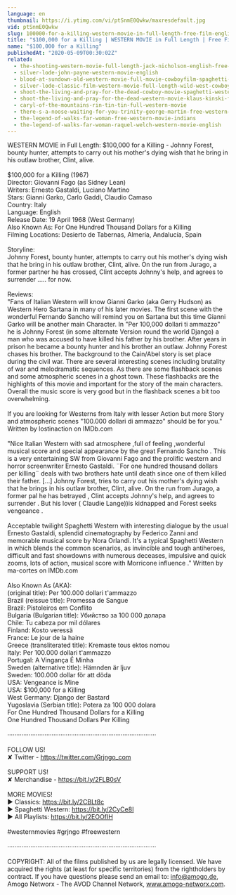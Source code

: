 ```yaml
---
language: en
thumbnail: https://i.ytimg.com/vi/ptSnmE0Qwkw/maxresdefault.jpg
vid: ptSnmE0Qwkw
slug: 100000-for-a-killing-western-movie-in-full-length-free-film-english-full-movies-youtube
title: "$100,000 for a Killing | WESTERN MOVIE in Full Length | Free Film | English | Full Movies YouTube"
name: "$100,000 for a Killing"
publishedAt: "2020-05-09T00:30:02Z"
related:
  - the-shooting-western-movie-full-length-jack-nicholson-english-free-full-westerns
  - silver-lode-john-payne-western-movie-english
  - blood-at-sundown-old-western-movie-full-movie-cowboyfilm-spaghetti-western-english
  - silver-lode-classic-film-western-movie-full-length-wild-west-cowboy-movies-free-film
  - shoot-the-living-and-pray-for-the-dead-cowboy-movie-spaghetti-western
  - shoot-the-living-and-pray-for-the-dead-western-movie-klaus-kinski-full-movie
  - caryl-of-the-mountains-rin-tin-tin-full-western-movie
  - there-s-a-noose-waiting-for-you-trinity-george-martin-free-western-movie
  - the-legend-of-walks-far-woman-free-western-movie-indians
  - the-legend-of-walks-far-woman-raquel-welch-western-movie-english
---
```


WESTERN MOVIE in Full Length: $100,000 for a Killing - Johnny Forest, bounty hunter, attempts to carry out his mother's dying wish that he bring in his outlaw brother, Clint, alive.<br />
<br />
$100,000 for a Killing (1967)<br />
Director: Giovanni Fago (as Sidney Lean)<br />
Writers: Ernesto Gastaldi, Luciano Martino <br />
Stars: Gianni Garko, Carlo Gaddi, Claudio Camaso<br />
Country: Italy<br />
Language: English<br />
Release Date: 19 April 1968 (West Germany) <br />
Also Known As: For One Hundred Thousand Dollars for a Killing <br />
Filming Locations: Desierto de Tabernas, Almería, Andalucía, Spain<br />
<br />
Storyline:<br />
Johnny Forest, bounty hunter, attempts to carry out his mother's dying wish that he bring in his outlaw brother, Clint, alive. On the run from Jurago, a former partner he has crossed, Clint accepts Johnny's help, and agrees to surrender ..... for now.<br />
<br />
Reviews:<br />
"Fans of Italian Western will know Gianni Garko (aka Gerry Hudson) as Western Hero Sartana in many of his later movies. The first scene with the wonderful Fernando Sancho will remind you on Sartana but this time Gianni Garko will be another main Character. In "Per 100,000 dollari ti ammazzo" he is Johnny Forest (in some alternate Version round the world Django) a man who was accused to have killed his father by his brother. After years in prison he became a bounty hunter and his brother an outlaw. Johnny Forest chases his brother. The background to the Cain/Abel story is set place during the civil war. There are several interesting scenes including brutality of war and melodramatic sequences. As there are some flashback scenes and some atmospheric scenes in a ghost town. These flashbacks are the highlights of this movie and important for the story of the main characters. Overall the music score is very good but in the flashback scenes a bit too overwhelming.<br />
<br />
If you are looking for Westerns from Italy with lesser Action but more Story and atmospheric scenes "100.000 dollari di ammazzo" should be for you." Written by lostinaction on IMDb.com<br />
<br />
"Nice Italian Western with sad atmosphere ,full of feeling ,wonderful musical score and special appearance by the great Fernando Sancho . This is a very entertaining SW from Giovanni Fago and the prolific western and horror screenwriter Ernesto Gastaldi. ¨For one hundred thousand dollars per killing¨ deals with two brothers hate until death since one of them killed their father. [...] Johnny Forest, tries to carry out his mother's dying wish that he brings in his outlaw brother, Clint, alive. On the run from Jurago, a former pal he has betrayed , Clint accepts Johnny's help, and agrees to surrender . But his lover ( Claudie Lange))is kidnapped and Forest seeks vengeance .<br />
<br />
Acceptable twilight Spaghetti Western with interesting dialogue by the usual Ernesto Gastaldi, splendid cinematography by Federico Zanni and memorable musical score by Nora Orlandi. It's a typical Spaghetti Western in which blends the common scenarios, as invincible and tough antiheroes, difficult and fast showdowns with numerous deceases, impulsive and quick zooms, lots of action, musical score with Morricone influence ." Written by ma-cortes on IMDb.com<br />
<br />
Also Known As (AKA):<br />
(original title): Per 100.000 dollari t'ammazzo<br />
Brazil (reissue title): Promessa de Sangue<br />
Brazil: Pistoleiros em Conflito<br />
Bulgaria (Bulgarian title): Убийство за 100 000 долара<br />
Chile: Tu cabeza por mil dólares<br />
Finland: Kosto veressä<br />
France: Le jour de la haine<br />
Greece (transliterated title): Kremaste tous ektos nomou<br />
Italy: Per 100.000 dollari t'ammazzo<br />
Portugal: A Vingança É Minha<br />
Sweden (alternative title): Hämnden är ljuv<br />
Sweden: 100.000 dollar för att döda<br />
USA: Vengeance is Mine<br />
USA: $100,000 for a Killing<br />
West Germany: Django der Bastard<br />
Yugoslavia (Serbian title): Potera za 100 000 dolara<br />
 For One Hundred Thousand Dollars for a Killing<br />
 One Hundred Thousand Dollars Per Killing<br />
<br />
····················································································<br />
<br />
FOLLOW US!<br />
✘ Twitter - https://twitter.com/Grjngo_com<br />
<br />
SUPPORT US!<br />
✘ Merchandise - https://bit.ly/2FLB0sV<br />
<br />
MORE MOVIES! <br />
► Classics: https://bit.ly/2CBLt8c <br />
► Spaghetti Western: https://bit.ly/2CyCe8I <br />
► All Playlists: https://bit.ly/2EOOfIH <br />
<br />
#westernmovies #grjngo #freewestern<br />
<br />
····················································································<br />
<br />
COPYRIGHT: All of the films published by us are legally licensed. We have acquired the rights (at least for specific territories) from the rightholders by contract. If you have questions please send an email to: info@amogo.de, Amogo Networx - The AVOD Channel Network, www.amogo-networx.com.